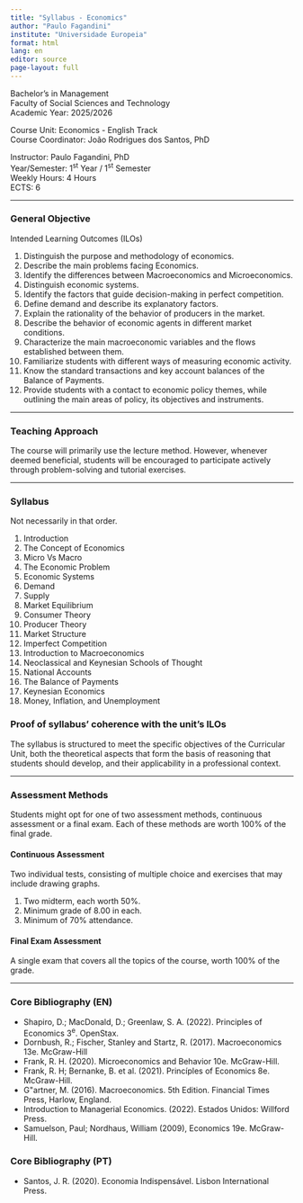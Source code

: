```yaml
---
title: "Syllabus - Economics"
author: "Paulo Fagandini"
institute: "Universidade Europeia"
format: html
lang: en
editor: source
page-layout: full
---
```


Bachelor's in Management\
Faculty of Social Sciences and Technology\
Academic Year: 2025/2026

Course Unit: Economics \- English Track\
Course Coordinator: João Rodrigues dos Santos, PhD

Instructor: Paulo Fagandini, PhD\
Year/Semester: 1<sup>st</sup> Year / 1<sup>st</sup> Semester  
Weekly Hours: 4 Hours  
ECTS: 6

---

### General Objective

Intended Learning Outcomes (ILOs)

1. Distinguish the purpose and methodology of economics.
2. Describe the main problems facing Economics.
3. Identify the differences between Macroeconomics and Microeconomics.
4. Distinguish economic systems.
5. Identify the factors that guide decision-making in perfect competition.
6. Define demand and describe its explanatory factors.
7. Explain the rationality of the behavior of producers in the market.
8. Describe the behavior of economic agents in different market conditions.
9. Characterize the main macroeconomic variables and the flows established between them.
10. Familiarize students with different ways of measuring economic activity.
11. Know the standard transactions and key account balances of the Balance of Payments.
12. Provide students with a contact to economic policy themes, while outlining the main areas of policy, its objectives and instruments.

---

### Teaching Approach

The course will primarily use the lecture method. However, whenever deemed beneficial, students will be encouraged to participate actively through problem-solving and tutorial exercises.

---

### Syllabus

Not necessarily in that order.

1. Introduction
2. The Concept of Economics
3. Micro Vs Macro
4. The Economic Problem
5. Economic Systems
6. Demand
7. Supply
8. Market Equilibrium
9. Consumer Theory
10. Producer Theory
11. Market Structure
12. Imperfect Competition
13. Introduction to Macroeconomics
14. Neoclassical and Keynesian Schools of Thought
15. National Accounts
16. The Balance of Payments
17. Keynesian Economics
18. Money, Inflation, and Unemployment

### Proof of syllabus' coherence with the unit's ILOs

The syllabus is structured to meet the specific objectives of the Curricular Unit, both the theoretical aspects that form the basis of reasoning that students should develop, and their applicability in a professional context.

---

### Assessment Methods

Students might opt for one of two assessment methods, continuous assessment or a final exam. Each of these methods are worth 100% of the final grade.

#### Continuous Assessment

Two individual tests, consisting of multiple choice and exercises that may include drawing graphs.

1. Two midterm, each worth 50%.
2. Minimum grade of 8.00 in each.
3. Minimum of 70% attendance.

#### Final Exam Assessment

A single exam that covers all the topics of the course, worth 100% of the grade.

---

### Core Bibliography (EN)

* Shapiro, D.; MacDonald, D.; Greenlaw, S. A. (2022). Principles of Economics 3<sup>e</sup>. OpenStax.
* Dornbush, R.; Fischer, Stanley and Startz, R. (2017). Macroeconomics 13e. McGraw-Hill
* Frank, R. H. (2020). Microeconomics and Behavior 10e. McGraw-Hill.
* Frank, R. H; Bernanke, B. et al. (2021). Princíples of Economics 8e. McGraw-Hill.
* G\"artner, M. (2016). Macroeconomics. 5th Edition. Financial Times Press, Harlow, England.
* Introduction to Managerial Economics. (2022). Estados Unidos: Willford Press.
* Samuelson, Paul; Nordhaus, William (2009), Economics 19e. McGraw-Hill.  

### Core Bibliography (PT)

* Santos, J. R. (2020). Economia Indispensável. Lisbon International Press.